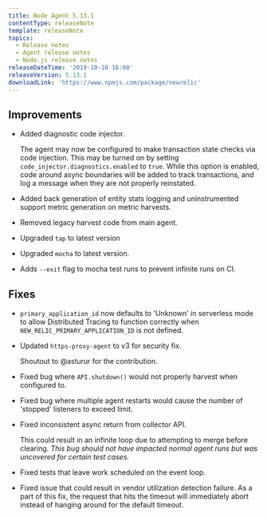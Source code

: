```yaml
---
title: Node Agent 5.13.1
contentType: releaseNote
template: releaseNote
topics:
  - Release notes
  - Agent release notes
  - Node.js release notes
releaseDateTime: '2019-10-10 16:00'
releaseVersion: 5.13.1
downloadLink: 'https://www.npmjs.com/package/newrelic'
---
```


## Improvements

* Added diagnostic code injector.

  The agent may now be configured to make transaction state checks via code injection. This may be turned on by setting `code_injector.diagnostics.enabled` to `true`. While this option is enabled, code around async boundaries will be added to track transactions, and log a message when they are not properly reinstated.
* Added back generation of entity stats logging and uninstrumented support metric generation on metric harvests.
* Removed legacy harvest code from main agent.
* Upgraded `tap` to latest version
* Upgraded `mocha` to latest version.
* Adds `--exit` flag to mocha test runs to prevent infinite runs on CI.

## Fixes

* `primary_application_id` now defaults to 'Unknown' in serverless mode to allow Distributed Tracing to function correctly when `NEW_RELIC_PRIMARY_APPLICATION_ID` is not defined.
* Updated `https-proxy-agent` to v3 for security fix.

  Shoutout to @asturur for the contribution.
* Fixed bug where `API.shutdown()` would not properly harvest when configured to.
* Fixed bug where multiple agent restarts would cause the number of 'stopped' listeners to exceed limit.
* Fixed inconsistent async return from collector API.

  This could result in an infinite loop due to attempting to merge before clearing. _This bug should not have impacted normal agent runs but was uncovered for certain test cases._
* Fixed tests that leave work scheduled on the event loop.
* Fixed issue that could result in vendor utilization detection failure. As a part of this fix, the request that hits the timeout will immediately abort instead of hanging around for the default timeout.
